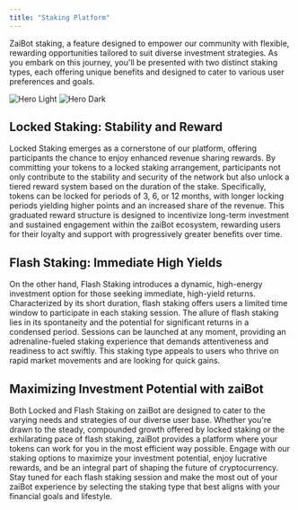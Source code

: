 ```yaml
---
title: "Staking Platform"
---
```


ZaiBot staking, a feature designed to empower our community with flexible, rewarding opportunities tailored to suit diverse investment strategies. As you embark on this journey, you'll be presented with two distinct staking types, each offering unique benefits and designed to cater to various user preferences and goals.

<img className="block dark:hidden" src="/images/staking.jpg" alt="Hero Light" />
<img className="hidden dark:block" src="/images/staking.jpg" alt="Hero Dark" />

## Locked Staking: Stability and Reward

Locked Staking emerges as a cornerstone of our platform, offering participants the chance to enjoy enhanced
revenue sharing rewards. By committing your tokens to a locked staking arrangement, participants not only
contribute to the stability and security of the network but also unlock a tiered reward system based on the
duration of the stake. Specifically, tokens can be locked for periods of 3, 6, or 12 months, with longer
locking periods yielding higher points and an increased share of the revenue. This graduated reward structure
is designed to incentivize long-term investment and sustained engagement within the zaiBot ecosystem, rewarding
users for their loyalty and support with progressively greater benefits over time.

## Flash Staking: Immediate High Yields

On the other hand, Flash Staking introduces a dynamic, high-energy investment option for those seeking immediate,
high-yield returns. Characterized by its short duration, flash staking offers users a limited time window to
participate in each staking session. The allure of flash staking lies in its spontaneity and the potential for
significant returns in a condensed period. Sessions can be launched at any moment, providing an adrenaline-fueled
staking experience that demands attentiveness and readiness to act swiftly. This staking type appeals to users
who thrive on rapid market movements and are looking for quick gains.

## Maximizing Investment Potential with zaiBot

Both Locked and Flash Staking on zaiBot are designed to cater to the varying needs and strategies of our
diverse user base. Whether you're drawn to the steady, compounded growth offered by locked staking or the
exhilarating pace of flash staking, zaiBot provides a platform where your tokens can work for you in the
most efficient way possible. Engage with our staking options to maximize your investment potential, enjoy
lucrative rewards, and be an integral part of shaping the future of cryptocurrency. Stay tuned for each
flash staking session and make the most out of your zaiBot experience by selecting the staking type that
best aligns with your financial goals and lifestyle.
